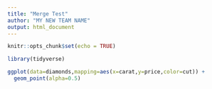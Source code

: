 ```yaml
---
title: "Merge Test"
author: "MY NEW TEAM NAME"
output: html_document
---
```


```r
knitr::opts_chunk$set(echo = TRUE)
```

```r
library(tidyverse)
```

```r
ggplot(data=diamonds,mapping=aes(x=carat,y=price,color=cut)) +
  geom_point(alpha=0.5)
```